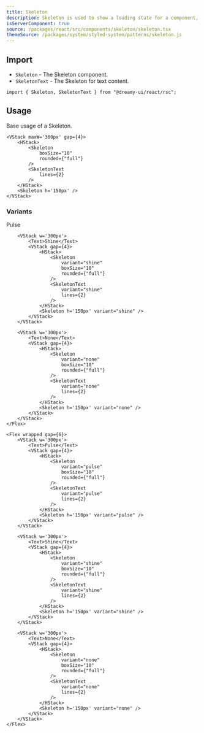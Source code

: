 ```yaml
---
title: Skeleton
description: Skeleton is used to show a loading state for a component, while keeping the layout size.
isServerComponent: true
source: /packages/react/src/components/skeleton/skeleton.tsx
themeSource: /packages/system/styled-system/patterns/skeleton.js
---
```


## Import

- `Skeleton` - The Skeleton component.
- `SkeletonText` - The Skeleton for text content.

```tsx
import { Skeleton, SkeletonText } from "@dreamy-ui/react/rsc";
```

## Usage

Base usage of a Skeleton.

<Wrapper>
    <VStack maxW='300px' gap={4}>
        <HStack>
            <Skeleton
                boxSize="10"
                rounded={"full"}
            />
            <SkeletonText
                lines={2}
            />
        </HStack>
        <Skeleton h='150px' />
    </VStack>
</Wrapper>

```tsx
<VStack maxW='300px' gap={4}>
    <HStack>
        <Skeleton
            boxSize="10"
            rounded={"full"}
        />
        <SkeletonText
            lines={2}
        />
    </HStack>
    <Skeleton h='150px' />
</VStack>
```

### Variants

<Wrapper>
    <Flex wrapped gap={6}>
        <VStack w='300px'>
            <Text>Pulse</Text>
            <VStack gap={4}>
                <HStack>
                    <Skeleton
                        variant="pulse"
                        boxSize="10"
                        rounded={"full"}
                    />
                    <SkeletonText
                        variant="pulse"
                        lines={2}
                    />
                </HStack>
                <Skeleton h='150px' variant="pulse" />
            </VStack>
        </VStack>

        <VStack w='300px'>
            <Text>Shine</Text>
            <VStack gap={4}>
                <HStack>
                    <Skeleton
                        variant="shine"
                        boxSize="10"
                        rounded={"full"}
                    />
                    <SkeletonText
                        variant="shine"
                        lines={2}
                    />
                </HStack>
                <Skeleton h='150px' variant="shine" />
            </VStack>
        </VStack>

        <VStack w='300px'>
            <Text>None</Text>
            <VStack gap={4}>
                <HStack>
                    <Skeleton
                        variant="none"
                        boxSize="10"
                        rounded={"full"}
                    />
                    <SkeletonText
                        variant="none"
                        lines={2}
                    />
                </HStack>
                <Skeleton h='150px' variant="none" />
            </VStack>
        </VStack>
    </Flex>
</Wrapper>

```tsx
<Flex wrapped gap={6}>
    <VStack w='300px'>
        <Text>Pulse</Text>
        <VStack gap={4}>
            <HStack>
                <Skeleton
                    variant="pulse"
                    boxSize="10"
                    rounded={"full"}
                />
                <SkeletonText
                    variant="pulse"
                    lines={2}
                />
            </HStack>
            <Skeleton h='150px' variant="pulse" />
        </VStack>
    </VStack>

    <VStack w='300px'>
        <Text>Shine</Text>
        <VStack gap={4}>
            <HStack>
                <Skeleton
                    variant="shine"
                    boxSize="10"
                    rounded={"full"}
                />
                <SkeletonText
                    variant="shine"
                    lines={2}
                />
            </HStack>
            <Skeleton h='150px' variant="shine" />
        </VStack>
    </VStack>

    <VStack w='300px'>
        <Text>None</Text>
        <VStack gap={4}>
            <HStack>
                <Skeleton
                    variant="none"
                    boxSize="10"
                    rounded={"full"}
                />
                <SkeletonText
                    variant="none"
                    lines={2}
                />
            </HStack>
            <Skeleton h='150px' variant="none" />
        </VStack>
    </VStack>
</Flex>
```